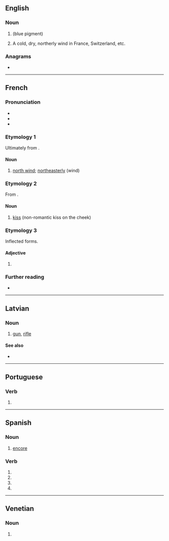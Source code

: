 {{also|Bise|bisé|biše|bìse|bìsè|bísè}}
==English==

===Noun===
{{en-noun|~}}

# {{alternative form of|en|bice|nodot=yes}} (blue pigment)
# A cold, dry, northerly wind in France, Switzerland, etc.

{{Webster 1913}}

===Anagrams===
* {{anagrams|en|a=beis|ISEB|Ibes|Seib|Sibe|ibes}}

----

==French==

===Pronunciation===
* {{fr-IPA}}
* {{audio|fr|Fr-bise.ogg|Audio (France)}}
* {{homophones|fr|bisent|bises}}

===Etymology 1===
Ultimately from {{etyl|gem|fr}}.

====Noun====
{{fr-noun|f}}

# [[north wind]]; [[northeasterly]] (wind)

===Etymology 2===
From {{m|fr|biser}}.

====Noun====
{{fr-noun|f}}

# [[kiss]] (non-romantic kiss on the cheek)

===Etymology 3===
Inflected forms.

====Adjective====
{{head|fr|adjective form}}

# {{feminine singular of|fr|bis}}

===Further reading===
* {{R:TLFi}}

----

==Latvian==
{{attention|lv}}
===Noun===
{{lv-noun|f|5th}}

# [[gun]], [[rifle]]

====See also====
* {{l|lv|šautene|g=f}}

----

==Portuguese==

===Verb===
{{head|pt|verb form}}
# {{pt-verb-form-of|bisar}}

----

==Spanish==

===Noun===
{{es-noun|m}}

# [[encore]]

===Verb===
{{head|es|verb form}}

# {{es-verb form of|ending=ar|mood=imperative|pers=2|formal=yes|number=singular|bisar}}
# {{es-verb form of|ending=ar|mood=subjunctive|tense=present|pers=1|number=singular|bisar}}
# {{es-verb form of|ending=ar|mood=subjunctive|tense=present|pers=2|formal=yes|number=singular|bisar}}
# {{es-verb form of|ending=ar|mood=subjunctive|tense=present|pers=3|number=singular|bisar}}

----

==Venetian==

===Noun===
{{head|vec|noun plural form}}

# {{plural of|vec|bisa}}